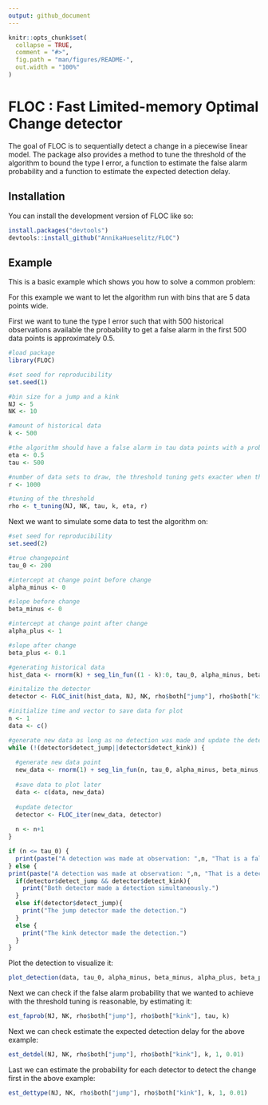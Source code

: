 ```yaml
---
output: github_document
---
```


<!-- README.md is generated from README.Rmd. Please edit that file -->

```r
knitr::opts_chunk$set(
  collapse = TRUE,
  comment = "#>",
  fig.path = "man/figures/README-",
  out.width = "100%"
)
```


# FLOC : Fast Limited-memory Optimal Change detector

<!-- badges: start -->
<!-- badges: end -->

The goal of FLOC is to sequentially detect a change in a piecewise linear 
model. 
The package also provides a method to tune the threshold of the algorithm to
bound the type I error, a function to estimate the false alarm probability and
a function to estimate the expected detection delay.

## Installation

You can install the development version of FLOC like so:

``` r
install.packages("devtools")
devtools::install_github("AnnikaHueselitz/FLOC")
```

## Example

This is a basic example which shows you how to solve a common problem:

For this example we want to let the algorithm run with bins that are 5
data points wide.

First we want to tune the type I error such that with 500 
historical observations available the probability to get a false alarm in the 
first 500 data points is approximately 0.5.

```r
#load package
library(FLOC)

#set seed for reproducibility
set.seed(1)

#bin size for a jump and a kink
NJ <- 5
NK <- 10

#amount of historical data
k <- 500

#the algorithm should have a false alarm in tau data points with a probability of eta
eta <- 0.5
tau <- 500 

#number of data sets to draw, the threshold tuning gets exacter when this is higher, but the computation is then slower
r <- 1000

#tuning of the threshold
rho <- t_tuning(NJ, NK, tau, k, eta, r)
```

Next we want to simulate some data to test the algorithm on:

```r
#set seed for reproducibility
set.seed(2)

#true changepoint
tau_0 <- 200

#intercept at change point before change
alpha_minus <- 0

#slope before change
beta_minus <- 0

#intercept at change point after change
alpha_plus <- 1

#slope after change
beta_plus <- 0.1

#generating historical data
hist_data <- rnorm(k) + seg_lin_fun((1 - k):0, tau_0, alpha_minus, beta_minus, alpha_plus, beta_plus)

#initalize the detector
detector <- FLOC_init(hist_data, NJ, NK, rho$both["jump"], rho$both["kink"])

#initialize time and vector to save data for plot
n <- 1
data <- c()

#generate new data as long as no detection was made and update the detector
while (!(detector$detect_jump||detector$detect_kink)) {
  
  #generate new data point
  new_data <- rnorm(1) + seg_lin_fun(n, tau_0, alpha_minus, beta_minus, alpha_plus, beta_plus)
  
  #save data to plot later
  data <- c(data, new_data)
  
  #update detector
  detector <- FLOC_iter(new_data, detector)
  
  n <- n+1
}

if (n <= tau_0) {
  print(paste("A detection was made at observation: ",n, "That is a false alarm"))
} else {
print(paste("A detection was made at observation: ",n, "That is a detection delay of: ", n - tau_0))
  if(detector$detect_jump && detector$detect_kink){
    print("Both detector made a detection simultaneously.")
  }
  else if(detector$detect_jump){
    print("The jump detector made the detection.")
  }
  else {
    print("The kink detector made the detection.")
  }
}


```
Plot the detection to visualize it:


```r

plot_detection(data, tau_0, alpha_minus, beta_minus, alpha_plus, beta_plus)

```


Next we can check if the false alarm probability that we wanted to achieve with the threshold tuning is reasonable, by estimating it:

```r
est_faprob(NJ, NK, rho$both["jump"], rho$both["kink"], tau, k)
```

Next we can check estimate the expected detection delay for the above example:

```r
est_detdel(NJ, NK, rho$both["jump"], rho$both["kink"], k, 1, 0.01)
```

Last we can estimate the probability for each detector to detect the change first in the above example:

```r
est_dettype(NJ, NK, rho$both["jump"], rho$both["kink"], k, 1, 0.01)
```
